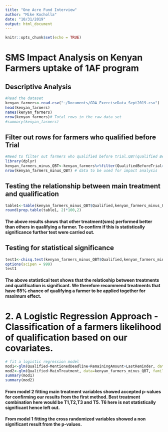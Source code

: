 ```yaml
---
title: "One Acre Fund Interview"
author: "Mike Kocholla"
date: "10/31/2019"
output: html_document
---
```


```r
knitr::opts_chunk$set(echo = TRUE)
```
# SMS Impact Analysis on Kenyan Farmers uptake of 1AF program
## Descriptive Analysis

```r
#Read the dataset
kenyan_farmers<-read.csv("~/Documents/GDA_ExerciseData_Sept2019.csv")
head(kenyan_farmers)
names(kenyan_farmers)
nrow(kenyan_farmers)# Total rows in the raw data set
#summary(kenyan_farmers)
```

## Filter out rows for farmers who qualified before Trial
```r
#Need to filter out farmers who qualified before trial.QBT(qualified Before Trials)
library(dplyr)
kenyan_farmers_minus_QBT<-kenyan_farmers%>%filter(QualifiedBeforeTrial==0)
nrow(kenyan_farmers_minus_QBT) # data to be used for impact analysis
```
## Testing the relationship between main treatment and qualification

```r
table1<-table(kenyan_farmers_minus_QBT$Qualified,kenyan_farmers_minus_QBT$MainTreatment)
round(prop.table(table1, 2)*100,2)
```
#### The above results shows that other treatment(sms) performed better than others in qualifying a farmer. To confirm if this is statistically significance further test were carried out.

## Testing for statistical significance
```r
test1<-chisq.test(kenyan_farmers_minus_QBT$Qualified,kenyan_farmers_minus_QBT$MainTreatment)
options(scipen = 999)
test1
```

#### The above statistical test shows that the relatioship between treatments and qualification is significant. We therefore recommend treatments that have 65% chance of qualifying a farmer to be applied together for maximum effect.

# 2. A Logistic Regression Approach - Classification of a farmers likelihood of qualification based on our covariates.

```r
# fit a logistic regression model
mod1<-glm(Qualified~MentionedDeadline+RemainingAmount+LastReminder, data=kenyan_farmers_minus_QBT, family = "binomial")
mod2<-glm(Qualified~MainTreatment, data=kenyan_farmers_minus_QBT, family = "binomial")
summary(mod1)
summary(mod2)
```
#### From model 2 fitting main treatment variables showed accepted p-values for confirming our results from the first method. Best treatment combination here would be T1,T2,T3 and T5. T6 here is not statistically significant hence left out.

#### From model 1 fitting the cross randomized variables showed a non significant result from the p-values. 

